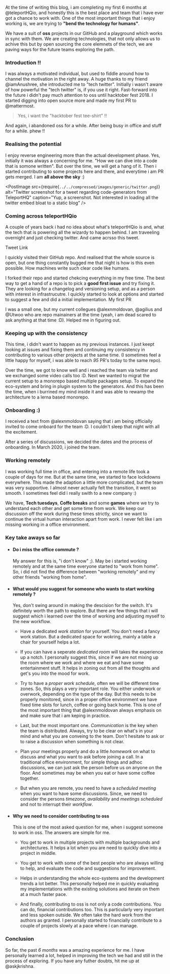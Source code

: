 
At the time of writing this blog, i am completing my first 6 months at <Link href="https://twitter.com/teleportHQio">@teleportHQio</Link>, and honestly this is the best place and team that i have ever got a chance to work with.
One of the most important things that i enjoy working is, we are trying to **"bend the technology for humans"**.

We have a suit of **oss** projects in our GitHub and a playground which works in sync with them. We are creating technologies, that not only allows us to achive this but by
open sourcing the core elemnets of the tech, we are paving ways for the future teams exploring the path.

### Introduction !!

I was always a motivated individual, but used to fiddle around how to channel the motivation in the right away. A huge thanks to my friend <Link href="https://twitter.com/imAnushree">@iamAnushree</Link>,
she introducted me to "tech twitter". Initially i wasn't aware of how powerful the "tech twitter" is, if you use it right. Fast-forward into the future i didn't pay much attention to oss until hacktober fest 2018. I started digging into open source more and
made my first PR to <Link href="">@mattermost</Link>. 

> Yes, i want the "hacktober fest tee-shirt" !!

And again, i abandoned oss for a while. After being busy in office and stuff for a while. phew !!

### Realising the potential

I enjoy reverse engineering more than the actual development phase. Yes, initially it was always a concerning for me. "How we can dive into a code that is somone written". But over the time, we will get a hang of it.
Then i started contributing to some projects here and there, and everytime i am PR gets merged. I am **all above the sky** :)

<div className="splitPost">

<div>

<PostImage
  src={require(`../../compressed/images/generic/twitter.png`)}
  alt="Twitter screenshot for a tweet regarding code-generators from TeleportHQ"
  caption="Yup, a screenshot. Not interested in loading all the twitter embed bloat to a static blog"
/>
</div>

<div>

### Coming across teleportHQio

A couple of years back i had no idea about what's teleportHQio is and, what the tech that is powering all the wizardy to happen behind. I am traveeling overnight and just checking twitter. And came acrsso this tweet.

<Link href="https://twitter.com/teleportHQio/status/1103654046097960962">Tweet Link</Link>

I quickly visited their <Link href="https://github.com/teleporthq/teleport-code-generators">GitHub</Link> repo. And realised that the whole source is open, but one thing constantly bugged me that night is how is this even possible. How machines write such clear code like humans.

</div>
</div>

I forked their repo and started chekcing everything in my free time. The best way to get a hand of a repo is to pick a **good first issue** and try fixing it.
They are looking for a changelog and versioning setup, and as a person with interest in infrastrucutre. I quickly started to look at options and started to suggest a few and did a initial implementation. My <Link href="https://github.com/teleporthq/teleport-code-generators/pull/77"> first PR </Link>

I was a small one, but my current collegues <Link href="https://twitter.com/alexnmoldovan">@alexnmoldovan</Link>, <Link href="https://twitter.com/agilius">@agilius</Link> and <Link href="https://twitter.com/Utwoo">@Utwoo</Link>  who are repo mainainers at the time (yeah, i am dead scared to ask anything at that time :D). Helped me in figuring out.


### Keeping up with the consistency

This time, i didn't want to happen as my previous instances. I just keept looking at issues and fixing them and continuing my consistency in contributing to various other projects at the same time.
(I sometimes feel a little happy for myself, i was able to reach *95* PR's today to the same repo). 

Over the time, we got to know well and i reached the team via twitter and we exchanged some video calls too :D. Next we wanted to migrat the current setup to a monorepo based multiple packages setup. To expand the eco-system and bring in plugin system to the generators.
And this has been the time, when i burrined my mind inside it and was able to rewamp the architecture to a lerna based <Link href="https://github.com/teleporthq/teleport-code-generators/pull/177">monorepo</Link>.


<div className="splitPost">

<div>

### Onboarding :)

I received a text from <Link href="https://twitter.com/alexnmoldovan">@alexnmoldovan</Link> saying that i am being officially invited to come onboard for the team :D. I couldn't sleep that night with all the excitement.

After a series of discussions, we decided the dates and the process of onboarding. In March 2020, i joined the team.
</div>

<div>
<PostImage src={require(`../../compressed/images/generic/team.png`)} alt="TeleportHQ team" caption="TeleportHQ team" />
</div>

</div>


### Working remotely

I was working full time in office, and entering into a remote life took a couple of days for me. But at the same time, we started to face
lockdowns everywhere. This made the adaption a little more complicated, but the team was very supportive. I almost never actually felt the transition, 
it went so smooth. I sometimes feel did i really swith to a new company :)

We have, **Tech tuesdays**, **Coffe breaks** and some **games** where we try to understand each other and get some time from work.
We keep our discussion off the work during these times strictly, since we want to continue the virtual human interaction apart from work.
I never felt like i am missing working in a office environment.

### Key take aways so far 

- #### Do i miss the office commute ?

  My answer for this is, "i don't know" ;). May be i started working remotely and at the same time everyone started to "work from home". So, i did not find the difference
  between "working remotely" and my other friends "working from home".

- #### What would you suggest for someone who wants to start working remotely ?

  Yes, don't swing around in making the descision for the switch. It's definitely worth the path to explore. But there are few things that i will suggest which i learned
  over the time of working and adjusting myself to the new workflow.

  - Have a dedicated *work station* for yourself. You don't need a fancy work station. But a dedicated space for wokring, mainly a table a chair for yourself helps a lot.
  
  - If you can have a seperate *dedicated room* will takes the experience up a notch. I personally suggest this, since if we are not mixing 
    up the room where we work and where we eat and have some entertainment stuff. It helps in zoning out from all the thoughts
    and get's you into the mood for work.
  
  - Try to have a *proper work schedule*, often we will be different time zones. So, this plays a very important role. You either underwork or overwork, depending on the type of the day.
    But this needs to be properly monitored, since in a proper office environment we have fixed time slots for lunch, coffee or going back home.
    This is one of the most important thing that <Link href="https://twitter.com/alexnmoldovan">@alexnmoldovan</Link> always emphasis on and make sure that i am keping in practice.
  
  - Last, but the most important one. *Communication* is the key when the team is distributed. Always, try to be clear on what's in your mind and what you are conveing to the team.
    Don't hesitate to ask or to raise a discussion when something is not clear.

  - Plan your meetings properly and do a little *homework* on what to discuss and what you want to ask before joining a call. In a traditional office environment,
    for simple things and adhoc discussions, we can just ask the person before us on anyone on the floor. And sometimes may be when you eat or have some coffee together.
  
  - But when you are remote, you need to have a *scheduled meeting* when you want to have some discussions. Since, we need to consider the persons *timezone*, *availability* and *meetings scheduled* and not to
    interrupt their *workflow*.

- #### Why we need to consider contributing to oss

  This is one of the most asked question for me, when i suggest someone to work in oss. The answers are simple for me.
  
  - You get to work in multiple projects with multiple backgrounds and architectures. It helps a lot when you are need to quickly dive into a project in middle.
  
  - You get to work with some of the best people who are always willing to help, and evaluate the code and suggestions for improvement.

  - Helps in understanding the whole eco-systems and the development trends a lot better. This personally helped me in quickly evaluating my implementations with the existing solutions and iterate on them at a much faster pace.

  - And finally, contributing to oss is not only a code contributions. You can do, financial contributions too. This is particularly very important and less spoken outside. We often take the hard work from the authors as granted.
    I personally started to financially contribute to a couple of projects slowly at a pace where i can manage.


### Conclusion

So far, the past *6 months* was a amazing experience for me. I have personally learned a lot, helped in improving the tech we had and still in the process of exploring. If you have any futher doubts, hit me up at <Link href="https://twitter.com/askjkrishna">@askjkrishna</Link>.